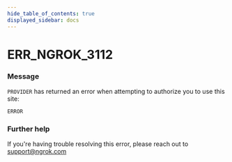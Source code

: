 ```yaml
---
hide_table_of_contents: true
displayed_sidebar: docs
---
```



# ERR_NGROK_3112

### Message

`PROVIDER` has returned an error when attempting to authorize you to use this site:

`ERROR`

<ErrorDetails error="err_ngrok_3112" />

### Further help

If you're having trouble resolving this error, please reach out to [support@ngrok.com](mailto:support@ngrok.com?subject=Help%20with%20ERR_NGROK_3112)

